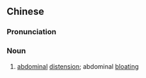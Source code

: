 {{also|肚涨}}
==Chinese==
{{zh-forms|s=肚涨}}

===Pronunciation===
{{zh-pron
|m=dùzhàng
|c=tou5 zoeng3
|cat=n
}}

===Noun===
{{zh-noun}}

# [[abdominal]] [[distension]]; abdominal [[bloating]]
